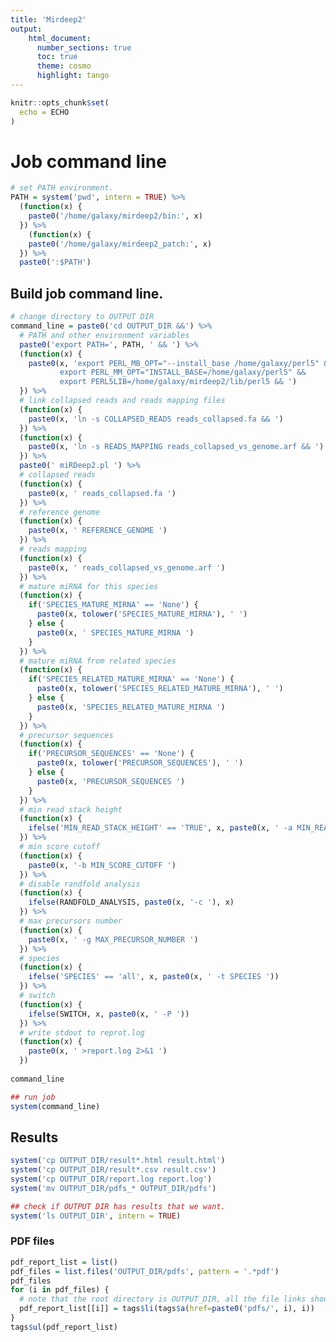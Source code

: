 ```yaml
---
title: 'Mirdeep2'
output:
    html_document:
      number_sections: true
      toc: true
      theme: cosmo
      highlight: tango
---
```


```r
knitr::opts_chunk$set(
  echo = ECHO
)
```

# Job command line

```r
# set PATH environment.
PATH = system('pwd', intern = TRUE) %>% 
  (function(x) {
    paste0('/home/galaxy/mirdeep2/bin:', x)
  }) %>%
    (function(x) {
    paste0('/home/galaxy/mirdeep2_patch:', x)
  }) %>%
  paste0(':$PATH') 
```

## Build job command line.

```r
# change directory to OUTPUT DIR
command_line = paste0('cd OUTPUT_DIR &&') %>%
  # PATH and other environment variables
  paste0('export PATH=', PATH, ' && ') %>%
  (function(x) {
    paste0(x, 'export PERL_MB_OPT="--install_base /home/galaxy/perl5" &&
           export PERL_MM_OPT="INSTALL_BASE=/home/galaxy/perl5" &&
           export PERL5LIB=/home/galaxy/mirdeep2/lib/perl5 && ')
  }) %>%
  # link collapsed reads and reads mapping files
  (function(x) {
    paste0(x, 'ln -s COLLAPSED_READS reads_collapsed.fa && ')
  }) %>%
  (function(x) {
    paste0(x, 'ln -s READS_MAPPING reads_collapsed_vs_genome.arf && ')
  }) %>%
  paste0(' miRDeep2.pl ') %>%
  # collapsed reads
  (function(x) {
    paste0(x, ' reads_collapsed.fa ')
  }) %>%
  # reference genome
  (function(x) {
    paste0(x, ' REFERENCE_GENOME ')
  }) %>%
  # reads mapping
  (function(x) {
    paste0(x, ' reads_collapsed_vs_genome.arf ')
  }) %>%
  # mature miRNA for this species
  (function(x) {
    if('SPECIES_MATURE_MIRNA' == 'None') {
      paste0(x, tolower('SPECIES_MATURE_MIRNA'), ' ')
    } else {
      paste0(x, ' SPECIES_MATURE_MIRNA ')
    }
  }) %>%
  # mature miRNA from related species
  (function(x) {
    if('SPECIES_RELATED_MATURE_MIRNA' == 'None') {
      paste0(x, tolower('SPECIES_RELATED_MATURE_MIRNA'), ' ')
    } else {
      paste0(x, 'SPECIES_RELATED_MATURE_MIRNA ')
    }
  }) %>%
  # precursor sequences
  (function(x) {
    if('PRECURSOR_SEQUENCES' == 'None') {
      paste0(x, tolower('PRECURSOR_SEQUENCES'), ' ')
    } else {
      paste0(x, 'PRECURSOR_SEQUENCES ')
    }
  }) %>%
  # min read stack height
  (function(x) {
    ifelse('MIN_READ_STACK_HEIGHT' == 'TRUE', x, paste0(x, ' -a MIN_READ_STACK_HEIGHT '))
  }) %>%
  # min score cutoff
  (function(x) {
    paste0(x, '-b MIN_SCORE_CUTOFF ')
  }) %>%
  # disable randfold analysis
  (function(x) {
    ifelse(RANDFOLD_ANALYSIS, paste0(x, '-c '), x)
  }) %>%
  # max precursors number
  (function(x) {
    paste0(x, ' -g MAX_PRECURSOR_NUMBER ')
  }) %>%
  # species
  (function(x) {
    ifelse('SPECIES' == 'all', x, paste0(x, ' -t SPECIES '))
  }) %>%
  # switch
  (function(x) {
    ifelse(SWITCH, x, paste0(x, ' -P '))
  }) %>%
  # write stdout to reprot.log
  (function(x) {
    paste0(x, ' >report.log 2>&1 ')
  })
  
command_line

## run job
system(command_line)
```

## Results

```r
system('cp OUTPUT_DIR/result*.html result.html')
system('cp OUTPUT_DIR/result*.csv result.csv')
system('cp OUTPUT_DIR/report.log report.log')
system('mv OUTPUT_DIR/pdfs_* OUTPUT_DIR/pdfs')

## check if OUTPUT DIR has results that we want.
system('ls OUTPUT_DIR', intern = TRUE)
```

### PDF files

```r
pdf_report_list = list()
pdf_files = list.files('OUTPUT_DIR/pdfs', pattern = '.*pdf')
pdf_files
for (i in pdf_files) {
  # note that the root directory is OUTPUT_DIR, all the file links should be a relative path to the root directory!
  pdf_report_list[[i]] = tags$li(tags$a(href=paste0('pdfs/', i), i))
}
tags$ul(pdf_report_list)
```


